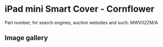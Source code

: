 
# iPad mini Smart Cover - Cornflower

Part number, for search engines, auction websites and such: MWV02ZM/A

## Image gallery

<div style={{ width: "768px" }}>
  <GalleryComponent
    images={[
      {
        original: "/everysource/MWV02.webp",
        thumbnail: "/everypreview/MWV02.webp",
      },
      {
        original: "/everysource/MWV02_AV1_GOLD.webp",
        thumbnail: "/everypreview/MWV02_AV1_GOLD.webp",
      },
      {
        original: "/everysource/MWV02_AV1_SILVER.webp",
        thumbnail: "/everypreview/MWV02_AV1_SILVER.webp",
      },
      {
        original: "/everysource/MWV02_AV1_SPACE_GRAY.webp",
        thumbnail: "/everypreview/MWV02_AV1_SPACE_GRAY.webp",
      },
      {
        original: "/everysource/MWV02_AV2.webp",
        thumbnail: "/everypreview/MWV02_AV2.webp",
      },
      {
        original: "/everysource/MWV02_AV3.webp",
        thumbnail: "/everypreview/MWV02_AV3.webp",
      }
    ]}
  />
</div>